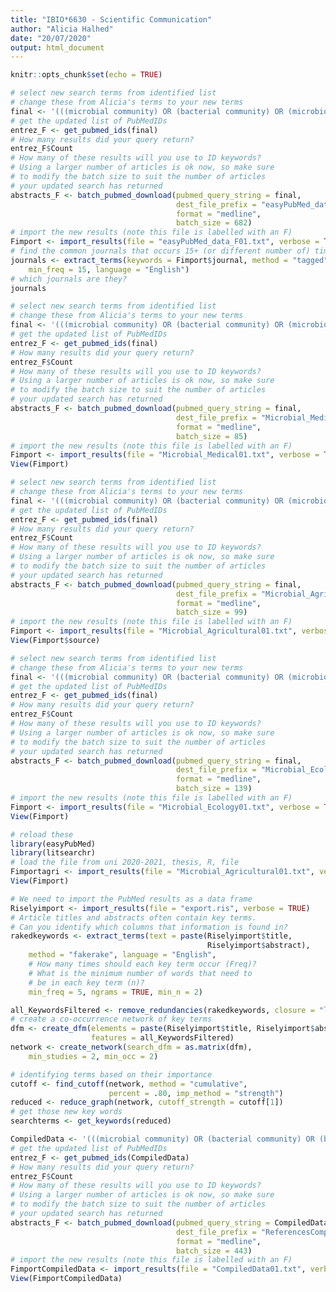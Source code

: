 ```yaml
---
title: "IBIO*6630 - Scientific Communication"
author: "Alicia Halhed"
date: "20/07/2020"
output: html_document
---
```


```r
knitr::opts_chunk$set(echo = TRUE)
```


```r
# select new search terms from identified list
# change these from Alicia's terms to your new terms
final <- '(((microbial community) OR (bacterial community) OR (microbiome community)) AND ((community structure) OR (community composition)) AND (core microbiome))'
# get the updated list of PubMedIDs
entrez_F <- get_pubmed_ids(final)
# How many results did your query return?
entrez_F$Count
# How many of these results will you use to ID keywords?
# Using a larger number of articles is ok now, so make sure
# to modify the batch size to suit the number of articles
# your updated search has returned
abstracts_F <- batch_pubmed_download(pubmed_query_string = final,
                                     dest_file_prefix = "easyPubMed_data_F",
                                     format = "medline",
                                     batch_size = 682)
# import the new results (note this file is labelled with an F)
Fimport <- import_results(file = "easyPubMed_data_F01.txt", verbose = TRUE)
# find the common journals that occurs 15+ (or different number of) times
journals <- extract_terms(keywords = Fimport$journal, method = "tagged",
    min_freq = 15, language = "English")
# which journals are they?
journals

```
```r
# select new search terms from identified list
# change these from Alicia's terms to your new terms
final <- '(((microbial community) OR (bacterial community) OR (microbiome community)) AND ((community structure) OR (community composition)) AND (core microbiome)) AND (Medical)'
# get the updated list of PubMedIDs
entrez_F <- get_pubmed_ids(final)
# How many results did your query return?
entrez_F$Count
# How many of these results will you use to ID keywords?
# Using a larger number of articles is ok now, so make sure
# to modify the batch size to suit the number of articles
# your updated search has returned
abstracts_F <- batch_pubmed_download(pubmed_query_string = final,
                                     dest_file_prefix = "Microbial_Medical",
                                     format = "medline",
                                     batch_size = 85)
# import the new results (note this file is labelled with an F)
Fimport <- import_results(file = "Microbial_Medical01.txt", verbose = TRUE)
View(Fimport)
```

```r
# select new search terms from identified list
# change these from Alicia's terms to your new terms
final <- '(((microbial community) OR (bacterial community) OR (microbiome community)) AND ((community structure) OR (community composition)) AND (core microbiome)) AND (Agricultural)'
# get the updated list of PubMedIDs
entrez_F <- get_pubmed_ids(final)
# How many results did your query return?
entrez_F$Count
# How many of these results will you use to ID keywords?
# Using a larger number of articles is ok now, so make sure
# to modify the batch size to suit the number of articles
# your updated search has returned
abstracts_F <- batch_pubmed_download(pubmed_query_string = final,
                                     dest_file_prefix = "Microbial_Agricultural",
                                     format = "medline",
                                     batch_size = 99)
# import the new results (note this file is labelled with an F)
Fimport <- import_results(file = "Microbial_Agricultural01.txt", verbose = TRUE)
View(Fimport$source)
```

```r
# select new search terms from identified list
# change these from Alicia's terms to your new terms
final <- '(((microbial community) OR (bacterial community) OR (microbiome community)) AND ((community structure) OR (community composition)) AND (core microbiome)) AND (Ecology)'
# get the updated list of PubMedIDs
entrez_F <- get_pubmed_ids(final)
# How many results did your query return?
entrez_F$Count
# How many of these results will you use to ID keywords?
# Using a larger number of articles is ok now, so make sure
# to modify the batch size to suit the number of articles
# your updated search has returned
abstracts_F <- batch_pubmed_download(pubmed_query_string = final,
                                     dest_file_prefix = "Microbial_Ecology",
                                     format = "medline",
                                     batch_size = 139)
# import the new results (note this file is labelled with an F)
Fimport <- import_results(file = "Microbial_Ecology01.txt", verbose = TRUE)
View(Fimport)
```

```r
# reload these
library(easyPubMed)
library(litsearchr)
# load the file from uni 2020-2021, thesis, R, file
Fimportagri <- import_results(file = "Microbial_Agricultural01.txt", verbose = TRUE)
View(Fimport)
```

```r
# We need to import the PubMed results as a data frame
Riselyimport <- import_results(file = "export.ris", verbose = TRUE)
# Article titles and abstracts often contain key terms.
# Can you identify which columns that information is found in?
rakedkeywords <- extract_terms(text = paste(Riselyimport$title, 
                                            Riselyimport$abstract),
    method = "fakerake", language = "English",
    # How many times should each key term occur (Freq)?
    # What is the minimum number of words that need to 
    # be in each key term (n)?
    min_freq = 5, ngrams = TRUE, min_n = 2)
```


```r
all_KeywordsFiltered <- remove_redundancies(rakedkeywords, closure = "left")
# create a co-occurrence network of key terms
dfm <- create_dfm(elements = paste(Riselyimport$title, Riselyimport$abstract),
                  features = all_KeywordsFiltered)
network <- create_network(search_dfm = as.matrix(dfm),
    min_studies = 2, min_occ = 2)

# identifying terms based on their importance
cutoff <- find_cutoff(network, method = "cumulative", 
                      percent = .80, imp_method = "strength")
reduced <- reduce_graph(network, cutoff_strength = cutoff[1])
# get those new key words
searchterms <- get_keywords(reduced)
```

```r
CompiledData <- '(((microbial community) OR (bacterial community) OR (bacterial communities) OR (microbial communities) OR (microbial species)) AND ((community structure) OR (microbiome project) OR (community composition)) AND ((core microbiome)) AND (("2018"[Date - Publication] : "2020"[Date - Publication]))'
# get the updated list of PubMedIDs
entrez_F <- get_pubmed_ids(CompiledData)
# How many results did your query return?
entrez_F$Count
# How many of these results will you use to ID keywords?
# Using a larger number of articles is ok now, so make sure
# to modify the batch size to suit the number of articles
# your updated search has returned
abstracts_F <- batch_pubmed_download(pubmed_query_string = CompiledData,
                                     dest_file_prefix = "ReferencesCompiled",
                                     format = "medline",
                                     batch_size = 443)
# import the new results (note this file is labelled with an F)
FimportCompiledData <- import_results(file = "CompiledData01.txt", verbose = TRUE)
View(FimportCompiledData)
```
